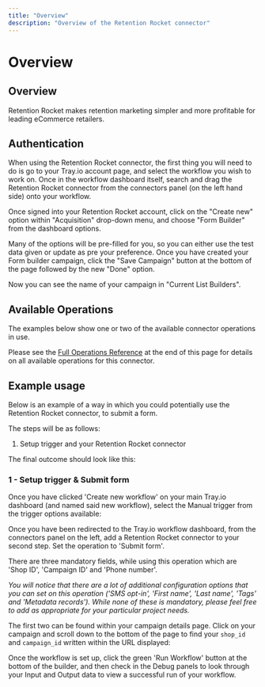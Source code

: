 ```yaml
---
title: "Overview"
description: "Overview of the Retention Rocket connector"
---
```


# Overview

## Overview

Retention Rocket makes retention marketing simpler and more profitable for leading eCommerce retailers.

## Authentication

When using the Retention Rocket connector, the first thing you will need to do is go to your Tray.io account page, and select the workflow you wish to work on. Once in the workflow dashboard itself, search and drag the Retention Rocket connector from the connectors panel (on the left hand side) onto your workflow.

Once signed into your Retention Rocket account, click on the "Create new" option within "Acquisition" drop-down menu, and choose "Form Builder" from the dashboard options.

Many of the options will be pre-filled for you, so you can either use the test data given or update as pre your preference. Once you have created your Form builder campaign, click the "Save Campaign" button at the bottom of the page followed by the new "Done" option.

Now you can see the name of your campaign in "Current List Builders".

## Available Operations

The examples below show one or two of the available connector operations in use.

Please see the [Full Operations Reference](#operationsFull) at the end of this page for details on all available operations for this connector.

## Example usage

Below is an example of a way in which you could potentially use the Retention Rocket connector, to submit a form.

The steps will be as follows:

1. Setup trigger and your Retention Rocket connector

The final outcome should look like this:

### 1 - Setup trigger & Submit form

Once you have clicked 'Create new workflow' on your main Tray.io dashboard (and named said new workflow), select the Manual trigger from the trigger options available:

Once you have been redirected to the Tray.io workflow dashboard, from the connectors panel on the left, add a Retention Rocket connector to your second step. Set the operation to 'Submit form'.

There are three mandatory fields, while using this operation which are 'Shop ID', 'Campaign ID' and 'Phone number'.

*You will notice that there are a lot of additional configuration options that you can set on this operation ('SMS opt-in', 'First name', 'Last name', 'Tags' and 'Metadata records'). While none of these is mandatory, please feel free to add as appropriate for your particular project needs.*

The first two can be found within your campaign details page. Click on your campaign and scroll down to the bottom of the page to find your `shop_id` and `campaign_id` written within the URL displayed:

Once the workflow is set up, click the green 'Run Workflow' button at the bottom of the builder, and then check in the Debug panels to look through your Input and Output data to view a successful run of your workflow.
